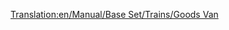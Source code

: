 [[Translation:en/Manual/Base Set/Trains/Goods Van]]
{{en/Manual/Base Set/Trains/Trains Carriages new|NormalCost=£1,484 ($2,968)
|NormalWeight=21 / 33 t
|Picture=[[File:en/Manual/Base Set/Trains/Goodsvan.png]]
|NormalCapacity=25 crates of goods
|MonoCost=£1,484 ($2,968)
|MonoWeight=21 / 36 t
|MonoCapacity=30 crates of goods
|MagCost=£1,484 ($2,968)
|MagWeight=21 / 37 t
|MagCapacity=32 crates of goods
|Description=[[en/Manual/Base Set/Trains/Goods Van]] is suited to [[en/Manual/Base Set/Cargos/Goods]]. This wagon is available in [[en/Manual/Climates#temperate | Temperate]], [[en/Manual/Climates#sub-arctic | Sub-Arctic]] and [[en/Manual/Climates#sub-tropical | Sub-Tropical]] climates.
}}